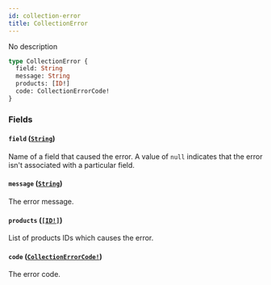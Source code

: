 ```yaml
---
id: collection-error
title: CollectionError
---
```


No description

```graphql
type CollectionError {
  field: String
  message: String
  products: [ID!]
  code: CollectionErrorCode!
}
```

### Fields

#### `field` ([`String`](/developer/api-reference/scalars/string.mdx))

Name of a field that caused the error. A value of `null` indicates that the error isn't associated with a particular field.

#### `message` ([`String`](/developer/api-reference/scalars/string.mdx))

The error message.

#### `products` ([`[ID!]`](/developer/api-reference/scalars/id.mdx))

List of products IDs which causes the error.

#### `code` ([`CollectionErrorCode!`](/developer/api-reference/enums/collection-error-code.mdx))

The error code.

